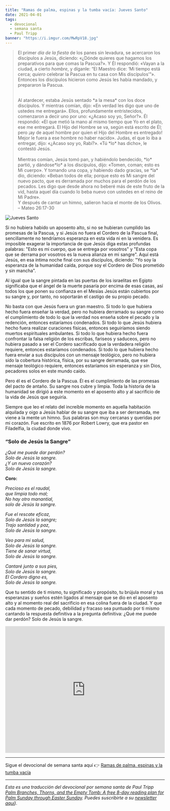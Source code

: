 ```yaml
---
title: "Ramas de palma, espinas y la tumba vacía: Jueves Santo"
date: 2021-04-01
tags:
  - devocional
  - semana santa
  - Paul Tripp
banner: "https://i.imgur.com/MwRpV18.jpg"
---
```



> El primer _día de la fiesta_ de los panes sin levadura, se acercaron los discípulos a Jesús, diciendo: «¿Dónde quieres que hagamos los preparativos para que comas la Pascua?». Y Él respondió: «Vayan a la ciudad, a cierto _hombre_, y díganle: “El Maestro dice: ‘Mi tiempo está cerca; _quiero_ celebrar la Pascua en tu casa con Mis discípulos’”». Entonces los discípulos hicieron como Jesús les había mandado, y prepararon la Pascua. <br />
>
> <br />
> Al atardecer, estaba Jesús sentado *a la mesa* con los doce discípulos. Y mientras
> comían, dijo: «En verdad les digo que uno de ustedes me entregará». Ellos, profundamente
> entristecidos, comenzaron a decir uno por uno: «¿Acaso soy yo, Señor?». Él respondió:
> «El que metió la mano al mismo tiempo que Yo en el plato, ese me entregará. El
> Hijo del Hombre se va, según está escrito de Él; pero ¡ay de aquel hombre por quien
> el Hijo del Hombre es entregado! Mejor le fuera a ese hombre no haber nacido».
> Judas, el que lo iba a entregar, dijo: «¿Acaso soy yo, Rabí?». «Tú *lo* has dicho»,
> le contestó Jesús.
> <br />
> <br />
> Mientras comían, Jesús tomó pan, y habiéndolo bendecido, *lo* partió, y
> dándose*lo* a los discípulos, dijo: «Tomen, coman; esto es Mi cuerpo». Y
> tomando una copa, y habiendo dado gracias, se *la* dio, diciendo: «Beban todos
> de ella; porque esto es Mi sangre del nuevo pacto, que es derramada por muchos
> para el perdón de los pecados. Les digo que desde ahora no beberé más de este
> fruto de la vid, hasta aquel día cuando lo beba nuevo con ustedes en el reino
> de Mi Padre».
> <br />
> Y después de cantar un himno, salieron hacia el monte de los Olivos.
> <br />– Mateo 26:17-30

![Jueves Santo](https://i.imgur.com/MwRpV18.jpg)

Si no hubiera habido un aposento alto, si no se hubieran cumplido las promesas de la Pascua, y si Jesús no fuera el Cordero de la Pascua final, sencillamente no tendríamos esperanza en esta vida ni en la venidera. Es imposible exagerar la importancia de que Jesús diga estas profundas palabras: "Esto es mi cuerpo, que se entrega por vosotros" y "Esta copa que se derrama por vosotros es la nueva alianza en mi sangre". Aquí está Jesús, en esa íntima noche final con sus discípulos, diciendo: "Yo soy la esperanza de la humanidad caída, porque soy el Cordero de Dios prometido y sin mancha".

Al igual que la sangre pintada en las puertas de los israelitas en Egipto significaba que el ángel de la muerte pasaría por encima de esas casas, así todos los que ponen su confianza en el Mesías Jesús están cubiertos por su sangre y, por tanto, no soportarán el castigo de su propio pecado.

No basta con que Jesús fuera un gran maestro. Si todo lo que hubiera hecho fuera enseñar la verdad, pero no hubiera derramado su sangre como el cumplimiento de todo lo que la verdad nos enseña sobre el pecado y la redención, entonces estaríamos condenados. Si todo lo que Jesús hubiera hecho fuera realizar curaciones físicas, entonces seguiríamos siendo muertos espirituales ambulantes. Si todo lo que hubiera hecho fuera confrontar la falsa religión de los escribas, fariseos y saduceos, pero no hubiera pasado a ser el Cordero sacrificado que la verdadera religión requiere, entonces estaríamos condenados. Si todo lo que hubiera hecho fuera enviar a sus discípulos con un mensaje teológico, pero no hubiera sido la cobertura histórica, física, por su sangre derramada, que ese mensaje teológico requiere, entonces estaríamos sin esperanza y sin Dios, pecadores solos en este mundo caído.

Pero él es el Cordero de la Pascua. Él es el cumplimiento de las promesas del pacto de antaño. Su sangre nos cubre y limpia. Toda la historia de la humanidad se dirigió a este momento en el aposento alto y al sacrificio de la vida de Jesús que seguiría.

Siempre que leo el relato del increíble momento en aquella habitación alquilada y oigo a Jesús hablar de su sangre que iba a ser derramada, me viene a la mente un himno. Sus palabras son muy cercanas y queridas por mi corazón. Fue escrito en 1876 por Robert Lowry, que era pastor en Filadelfia, la ciudad donde vivo.

### “Solo de Jesús la Sangre”

_¿Qué me puede dar perdón?_<br />
_Solo de Jesús la sangre._<br />
_¿Y un nuevo corazón?_<br />
_Solo de Jesús la sangre._

**Coro:**

_Precioso es el raudal,_<br />
_que limpia todo mal;_<br />
_No hay otro manantial,_<br />
_solo de Jesús la sangre._

_Fue el rescate eficaz,_<br />
_Solo de Jesús la sangre;_<br />
_Trajo santidad y paz,_<br />
_Solo de Jesús la sangre._

_Veo para mi salud,_<br />
_Solo de Jesús la sangre._<br />
_Tiene de sanar virtud,_<br />
_Solo de Jesús la sangre._

_Cantaré junto a sus pies,_<br />
_Solo de Jesús la sangre._<br />
_El Cordero digno es,_<br />
_Solo de Jesús la sangre._

Que tu sentido de ti mismo, tu significado y propósito, tu brújula moral y tus esperanzas y sueños estén ligados al mensaje que se dio en el aposento alto y al momento real del sacrificio en esa colina fuera de la ciudad. Y que cada momento de pecado, debilidad y fracaso sea puntuado por ti mismo cantando la respuesta definitiva a la pregunta definitiva: ¿Qué me puede dar perdón? Solo de Jesús la sangre.

<iframe
  width="100%"
  height="400"
  src="https://www.youtube.com/embed/aLU_u0Ss4Vc"
  title="YouTube video player"
  frameborder="0"
  allow="accelerometer; autoplay; clipboard-write; encrypted-media; gyroscope; picture-in-picture"
  allowfullscreen
></iframe>

---

Sigue el devocional de semana santa aquí 👉 [Ramas de palma, espinas y la tumba vacía](/blog/ramas-de-palma-espinas-y-la-tumba-vacia)

---

_Esta es una traducción del devocional por semana santa de Paul Tripp [Palm Branches, Thorns, and the Empty Tomb: A free 8-day reading plan for Palm Sunday
through Easter Sunday](https://cdn.shopify.com/s/files/1/1695/6503/files/Journey_to_the_Cross_Download.pdf?v=1615329390). Puedes suscribirte a su [newsletter aquí](https://www.paultripp.com))._

<Author authorKey="paul-tripp" />
